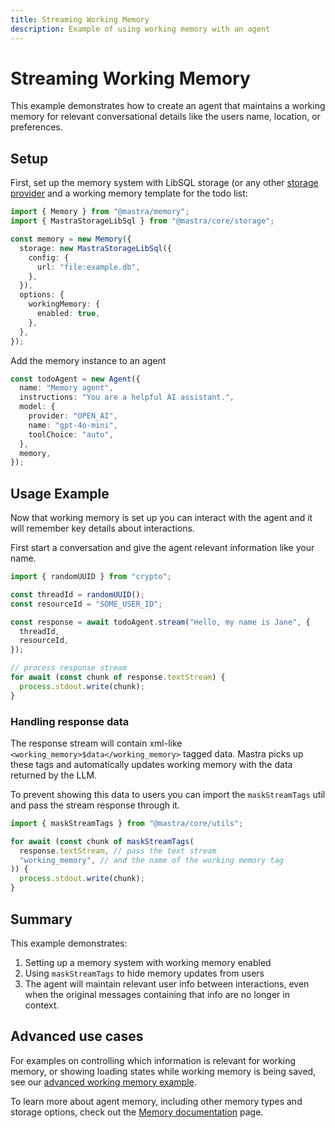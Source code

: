 ```yaml
---
title: Streaming Working Memory
description: Example of using working memory with an agent
---
```


# Streaming Working Memory

This example demonstrates how to create an agent that maintains a working memory for relevant conversational details like the users name, location, or preferences.

## Setup

First, set up the memory system with LibSQL storage (or any other [storage provider](/docs/agents/01-agent-memory#storage-options)
and a working memory template for the todo list:

```typescript
import { Memory } from "@mastra/memory";
import { MastraStorageLibSql } from "@mastra/core/storage";

const memory = new Memory({
  storage: new MastraStorageLibSql({
    config: {
      url: "file:example.db",
    },
  }),
  options: {
    workingMemory: {
      enabled: true,
    },
  },
});
```

Add the memory instance to an agent

```typescript
const todoAgent = new Agent({
  name: "Memory agent",
  instructions: "You are a helpful AI assistant.",
  model: {
    provider: "OPEN_AI",
    name: "gpt-4o-mini",
    toolChoice: "auto",
  },
  memory,
});
```

## Usage Example

Now that working memory is set up you can interact with the agent and it will remember key details about interactions.

First start a conversation and give the agent relevant information like your name.

```typescript
import { randomUUID } from "crypto";

const threadId = randomUUID();
const resourceId = "SOME_USER_ID";

const response = await todoAgent.stream("Hello, my name is Jane", {
  threadId,
  resourceId,
});

// process response stream
for await (const chunk of response.textStream) {
  process.stdout.write(chunk);
}
```

### Handling response data

The response stream will contain xml-like `<working_memory>$data</working_memory>` tagged data.
Mastra picks up these tags and automatically updates working memory with the data returned by the LLM.

To prevent showing this data to users you can import the `maskStreamTags` util and pass the stream response through it.

```typescript
import { maskStreamTags } from "@mastra/core/utils";

for await (const chunk of maskStreamTags(
  response.textStream, // pass the text stream
  "working_memory", // and the name of the working memory tag
)) {
  process.stdout.write(chunk);
}
```

## Summary

This example demonstrates:

1. Setting up a memory system with working memory enabled
2. Using `maskStreamTags` to hide memory updates from users
3. The agent will maintain relevant user info between interactions, even when the original messages containing that info are no longer in context.

## Advanced use cases

For examples on controlling which information is relevant for working memory, or showing loading states while working memory is being saved, see our [advanced working memory example](/examples/memory/streaming-working-memory-advanced).

To learn more about agent memory, including other memory types and storage options, check out the [Memory documentation](/docs/agents/01-agent-memory) page.
